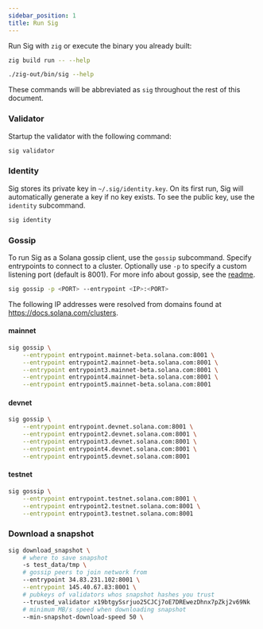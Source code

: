 ```yaml
---
sidebar_position: 1
title: Run Sig
---
```


Run Sig with `zig` or execute the binary you already built:

```bash
zig build run -- --help
```

```bash
./zig-out/bin/sig --help
```

These commands will be abbreviated as `sig` throughout the rest of this document.

### Validator

Startup the validator with the following command: 

```bash 
sig validator
```

### Identity

Sig stores its private key in `~/.sig/identity.key`. On its first run, Sig will automatically generate a key if no key exists. To see the public key, use the `identity` subcommand.

```bash
sig identity
```

### Gossip

To run Sig as a Solana gossip client, use the `gossip` subcommand. Specify entrypoints to connect to a cluster. Optionally use `-p` to specify a custom listening port (default is 8001). For more info about gossip, see the [readme](https://github.com/Syndica/sig/tree/main/src/gossip#readme).

```bash
sig gossip -p <PORT> --entrypoint <IP>:<PORT>
```

The following IP addresses were resolved from domains found at https://docs.solana.com/clusters.

#### mainnet

```bash
sig gossip \
    --entrypoint entrypoint.mainnet-beta.solana.com:8001 \
    --entrypoint entrypoint2.mainnet-beta.solana.com:8001 \
    --entrypoint entrypoint3.mainnet-beta.solana.com:8001 \
    --entrypoint entrypoint4.mainnet-beta.solana.com:8001 \
    --entrypoint entrypoint5.mainnet-beta.solana.com:8001
```

#### devnet

```bash
sig gossip \
    --entrypoint entrypoint.devnet.solana.com:8001 \
    --entrypoint entrypoint2.devnet.solana.com:8001 \
    --entrypoint entrypoint3.devnet.solana.com:8001 \
    --entrypoint entrypoint4.devnet.solana.com:8001 \
    --entrypoint entrypoint5.devnet.solana.com:8001
```

#### testnet

```bash
sig gossip \
    --entrypoint entrypoint.testnet.solana.com:8001 \
    --entrypoint entrypoint2.testnet.solana.com:8001 \
    --entrypoint entrypoint3.testnet.solana.com:8001
```

### Download a snapshot

```bash
sig download_snapshot \
    # where to save snapshot
    -s test_data/tmp \
    # gossip peers to join network from
    --entrypoint 34.83.231.102:8001 \
    --entrypoint 145.40.67.83:8001 \
    # pubkeys of validators whos snapshot hashes you trust
    --trusted_validator x19btgySsrjuo25CJCj7oE7DREwezDhnx7pZkj2v69Nk
    # minimum MB/s speed when downloading snapshot
    --min-snapshot-download-speed 50 \
```